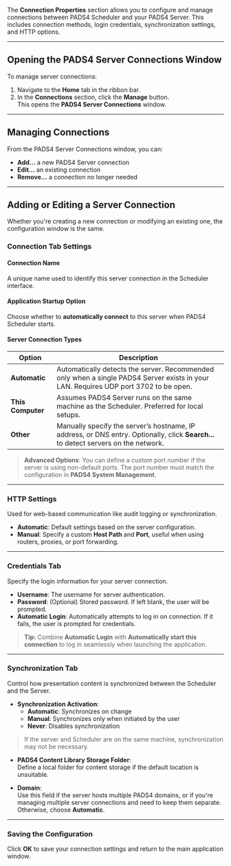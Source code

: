 The **Connection Properties** section allows you to configure and manage connections between PADS4 Scheduler and your PADS4 Server. This includes connection methods, login credentials, synchronization settings, and HTTP options.

---

## Opening the PADS4 Server Connections Window

To manage server connections:

1. Navigate to the **Home** tab in the ribbon bar.  
2. In the **Connections** section, click the **Manage** button.  
   This opens the **PADS4 Server Connections** window.

---

## Managing Connections

From the PADS4 Server Connections window, you can:

- **Add...** a new PADS4 Server connection  
- **Edit...** an existing connection  
- **Remove...** a connection no longer needed

---

## Adding or Editing a Server Connection

Whether you're creating a new connection or modifying an existing one, the configuration window is the same.

### Connection Tab Settings

#### **Connection Name**  
A unique name used to identify this server connection in the Scheduler interface.

#### **Application Startup Option**  
Choose whether to **automatically connect** to this server when PADS4 Scheduler starts.

#### **Server Connection Types**

| Option           | Description |
|------------------|-------------|
| **Automatic**    | Automatically detects the server. Recommended only when a single PADS4 Server exists in your LAN. Requires UDP port 3702 to be open. |
| **This Computer**| Assumes PADS4 Server runs on the same machine as the Scheduler. Preferred for local setups. |
| **Other**        | Manually specify the server’s hostname, IP address, or DNS entry. Optionally, click **Search...** to detect servers on the network. |

> **Advanced Options**: You can define a custom port number if the server is using non-default ports. The port number must match the configuration in **PADS4 System Management**.

---

### HTTP Settings

Used for web-based communication like audit logging or synchronization.

- **Automatic**: Default settings based on the server configuration.
- **Manual**: Specify a custom **Host Path** and **Port**, useful when using routers, proxies, or port forwarding.

---

### Credentials Tab

Specify the login information for your server connection.

- **Username**: The username for server authentication.  
- **Password**: (Optional) Stored password. If left blank, the user will be prompted.  
- **Automatic Login**: Automatically attempts to log in on connection. If it fails, the user is prompted for credentials.

> **Tip:** Combine **Automatic Login** with **Automatically start this connection** to log in seamlessly when launching the application.

---

### Synchronization Tab

Control how presentation content is synchronized between the Scheduler and the Server.

- **Synchronization Activation**:  
  - **Automatic**: Synchronizes on change  
  - **Manual**: Synchronizes only when initiated by the user  
  - **Never**: Disables synchronization

> If the server and Scheduler are on the same machine, synchronization may not be necessary.

- **PADS4 Content Library Storage Folder**:  
  Define a local folder for content storage if the default location is unsuitable.

- **Domain**:  
  Use this field if the server hosts multiple PADS4 domains, or if you're managing multiple server connections and need to keep them separate. Otherwise, choose **Automatic**.

---

### Saving the Configuration

Click **OK** to save your connection settings and return to the main application window.

